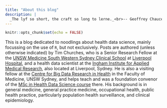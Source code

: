 ```yaml
---
title: "About this blog"
description: |
  _The lyf so short, the craft so long to lerne._<br>-- Geoffrey Chaucer, The Parliament of Birds
---
```


```r
knitr::opts_chunk$set(echo = FALSE)
```

This is a blog dedicated to noodlings about health data science, mainly focussing on the use of `R`, but not exclusively. Posts are authored (unless otherwise indicated) by Tim Churches, who is a Senior Research Fellow at the [UNSW Medicine South Western Sydney Clinical School](https://swscs.med.unsw.edu.au) at [Liverpool Hospital](https://www.swslhd.health.nsw.gov.au/liverpool/), and a health data scientist at the [Ingham Institute for Applied Medical Research](https://inghaminstitute.org.au), also located at Liverpool, Sydney. He is also a visiting fellow at the [Centre for Big Data Research in Health](https://cbdrh.med.unsw.edu.au) in the Faculty of Medicine, UNSW Sydney, and helps teach and was a foundation convenor of the [MSc in Health Data Science course](https://cbdrh.med.unsw.edu.au/postgraduate-coursework) there. His background is in general medicine, general practice medicine, occupational health, public health practice, particularly population health surveillance, and clinical epidemiology.
